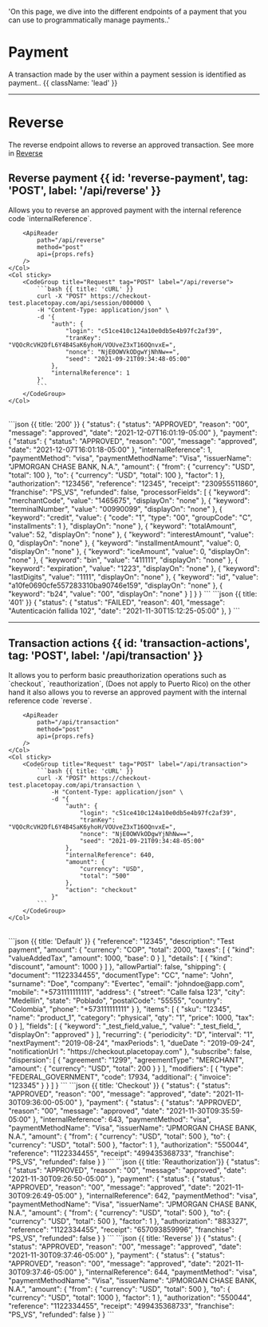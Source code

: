   'On this page, we dive into the different endpoints of a payment that you can use to programmatically manage payments..'


# Payment

A transaction made by the user within a payment session is identified as payment.. {{ className: 'lead' }}

---
# Reverse
The reverse endpoint allows to reverse an approved transaction. See more in [Reverse](/checkout/reverse)


## Reverse payment {{ id: 'reverse-payment', tag: 'POST', label: '/api/reverse' }}

<Row>
    <Col>
        Allows you to reverse an approved payment with the internal reference code `internalReference`.

        <ApiReader
            path="/api/reverse"
            method="post"
            api={props.refs}
        />
    </Col>
    <Col sticky>
        <CodeGroup title="Request" tag="POST" label="/api/reverse">
            ```bash {{ title: 'cURL' }}
            curl -X "POST" https://checkout-test.placetopay.com/api/session/000000 \
            -H "Content-Type: application/json" \
            -d '{
                "auth": {
                    "login": "c51ce410c124a10e0db5e4b97fc2af39",
                    "tranKey": "VQOcRcVH2DfL6Y4B4SaK6yhoH/VOUveZ3xT16OQnvxE=",
                    "nonce": "NjE0OWVkODgwYjNhNw==",
                    "seed": "2021-09-21T09:34:48-05:00"
                },
                "internalReference": 1
            }'
            ```
        </CodeGroup>
    </Col>
</Row>

<Row>
    <Col>
        <ApiReader
            path="/api/reverse"
            method="post"
            type="response"
            api={props.refs}
        />
    </Col>
    <Col sticky>
        <br />
        <CodeGroup title="Response">
            ```json {{ title: '200' }}
            {
                "status": {
                    "status": "APPROVED",
                    "reason": "00",
                    "message": "approved",
                    "date": "2021-12-07T16:01:19-05:00"
                },
                "payment": {
                    "status": {
                    "status": "APPROVED",
                    "reason": "00",
                    "message": "approved",
                    "date": "2021-12-07T16:01:18-05:00"
                    },
                    "internalReference": 1,
                    "paymentMethod": "visa",
                    "paymentMethodName": "Visa",
                    "issuerName": "JPMORGAN CHASE BANK, N.A.",
                    "amount": {
                    "from": {
                        "currency": "USD",
                        "total": 100
                    },
                    "to": {
                        "currency": "USD",
                        "total": 100
                    },
                    "factor": 1
                    },
                    "authorization": "123456",
                    "reference": "12345",
                    "receipt": "230955511860",
                    "franchise": "PS_VS",
                    "refunded": false,
                    "processorFields": [
                    {
                        "keyword": "merchantCode",
                        "value": "1465675",
                        "displayOn": "none"
                    },
                    {
                        "keyword": "terminalNumber",
                        "value": "00990099",
                        "displayOn": "none"
                    },
                    {
                        "keyword": "credit",
                        "value": {
                        "code": "1",
                        "type": "00",
                        "groupCode": "C",
                        "installments": 1
                        },
                        "displayOn": "none"
                    },
                    {
                        "keyword": "totalAmount",
                        "value": 52,
                        "displayOn": "none"
                    },
                    {
                        "keyword": "interestAmount",
                        "value": 0,
                        "displayOn": "none"
                    },
                    {
                        "keyword": "installmentAmount",
                        "value": 0,
                        "displayOn": "none"
                    },
                    {
                        "keyword": "iceAmount",
                        "value": 0,
                        "displayOn": "none"
                    },
                    {
                        "keyword": "bin",
                        "value": "411111",
                        "displayOn": "none"
                    },
                    {
                        "keyword": "expiration",
                        "value": "1223",
                        "displayOn": "none"
                    },
                    {
                        "keyword": "lastDigits",
                        "value": "1111",
                        "displayOn": "none"
                    },
                    {
                        "keyword": "id",
                        "value": "a10fe0690cfe557283310ba90746e159",
                        "displayOn": "none"
                    },
                    {
                        "keyword": "b24",
                        "value": "00",
                        "displayOn": "none"
                    }
                    ]
                }
            }
            ```
            ```json {{ title: '401' }}
            {
                "status": {
                    "status": "FAILED",
                    "reason": 401,
                    "message": "Autenticación fallida 102",
                    "date": "2021-11-30T15:12:25-05:00"
                },
            }
            ```
        </CodeGroup>
    </Col>
</Row>

---

## Transaction actions {{ id: 'transaction-actions', tag: 'POST', label: '/api/transaction' }}

<Row>
    <Col>
        It allows you to perform basic preauthorization operations such as `checkout`, `reauthorization`, (Does not apply to Puerto Rico) on the other hand it also allows you to reverse an approved payment with the internal reference code `reverse`.

        <ApiReader
            path="/api/transaction"
            method="post"
            api={props.refs}
        />
    </Col>
    <Col sticky>
        <CodeGroup title="Request" tag="POST" label="/api/transaction">
            ```bash {{ title: 'cURL' }}
            curl -X "POST" https://checkout-test.placetopay.com/api/transaction \
                -H "Content-Type: application/json" \
                -d "{
                    "auth": {
                        "login": "c51ce410c124a10e0db5e4b97fc2af39",
                        "tranKey": "VQOcRcVH2DfL6Y4B4SaK6yhoH/VOUveZ3xT16OQnvxE=",
                        "nonce": "NjE0OWVkODgwYjNhNw==",
                        "seed": "2021-09-21T09:34:48-05:00"
                    },
                    "internalReference": 640,
                    "amount": {
                        "currency": "USD",
                        "total": "500"
                    },
                    "action": "checkout"
                }"
            ```
        </CodeGroup>
    </Col>
</Row>

<Row>
    <Col>
        <ApiReader
            path="/api/transaction"
            method="post"
            type="response"
            api={props.refs}
        />
    </Col>
    <Col sticky>
        <br />
        <CodeGroup title="Response">
            ```json {{ title: 'Default' }}
            {
                "reference": "12345",
                "description": "Test payment",
                "amount": {
                    "currency": "COP",
                    "total": 2000,
                    "taxes": [
                    {
                        "kind": "valueAddedTax",
                        "amount": 1000,
                        "base": 0
                    }
                    ],
                    "details": [
                    {
                        "kind": "discount",
                        "amount": 1000
                    }
                    ]
                },
                "allowPartial": false,
                "shipping": {
                    "document": "1122334455",
                    "documentType": "CC",
                    "name": "John",
                    "surname": "Doe",
                    "company": "Evertec",
                    "email": "johndoe@app.com",
                    "mobile": "+5731111111111",
                    "address": {
                    "street": "Calle falsa 123",
                    "city": "Medellín",
                    "state": "Poblado",
                    "postalCode": "55555",
                    "country": "Colombia",
                    "phone": "+573111111111"
                    }
                },
                "items": [
                    {
                    "sku": "12345",
                    "name": "product_1",
                    "category": "physical",
                    "qty": "1",
                    "price": 1000,
                    "tax": 0
                    }
                ],
                "fields": [
                    {
                    "keyword": "_test_field_value_",
                    "value": "_test_field_",
                    "displayOn": "approved"
                    }
                ],
                "recurring": {
                    "periodicity": "D",
                    "interval": "1",
                    "nextPayment": "2019-08-24",
                    "maxPeriods": 1,
                    "dueDate ": "2019-09-24",
                    "notificationUrl ": "https://checkout.placetopay.com"
                },
                "subscribe": false,
                "dispersion": [
                    {
                    "agreement": "1299",
                    "agreementType": "MERCHANT",
                    "amount": {
                        "currency": "USD",
                        "total": 200
                    }
                    }
                ],
                "modifiers": [
                    {
                    "type": "FEDERAL_GOVERNMENT",
                    "code": 17934,
                    "additional": {
                        "invoice": "123345"
                    }
                    }
                ]
            }
            ```
            ```json {{ title: 'Checkout' }}
            {
                "status": {
                    "status": "APPROVED",
                    "reason": "00",
                    "message": "approved",
                    "date": "2021-11-30T09:36:00-05:00"
                },
                "payment": {
                    "status": {
                    "status": "APPROVED",
                    "reason": "00",
                    "message": "approved",
                    "date": "2021-11-30T09:35:59-05:00"
                    },
                    "internalReference": 643,
                    "paymentMethod": "visa",
                    "paymentMethodName": "Visa",
                    "issuerName": "JPMORGAN CHASE BANK, N.A.",
                    "amount": {
                    "from": {
                        "currency": "USD",
                        "total": 500
                    },
                    "to": {
                        "currency": "USD",
                        "total": 500
                    },
                    "factor": 1
                    },
                    "authorization": "550044",
                    "reference": "1122334455",
                    "receipt": "499435368733",
                    "franchise": "PS_VS",
                    "refunded": false
                }
            }
            ```
            ```json {{ title: 'Reauthorization'}}
            {
                "status": {
                    "status": "APPROVED",
                    "reason": "00",
                    "message": "approved",
                    "date": "2021-11-30T09:26:50-05:00"
                },
                "payment": {
                    "status": {
                    "status": "APPROVED",
                    "reason": "00",
                    "message": "approved",
                    "date": "2021-11-30T09:26:49-05:00"
                    },
                    "internalReference": 642,
                    "paymentMethod": "visa",
                    "paymentMethodName": "Visa",
                    "issuerName": "JPMORGAN CHASE BANK, N.A.",
                    "amount": {
                    "from": {
                        "currency": "USD",
                        "total": 500
                    },
                    "to": {
                        "currency": "USD",
                        "total": 500
                    },
                    "factor": 1
                    },
                    "authorization": "883327",
                    "reference": "1122334455",
                    "receipt": "657093859996",
                    "franchise": "PS_VS",
                    "refunded": false
                }
            }
            ```
            ```json {{ title: 'Reverse' }}
            {
                "status": {
                    "status": "APPROVED",
                    "reason": "00",
                    "message": "approved",
                    "date": "2021-11-30T09:37:46-05:00"
                },
                "payment": {
                    "status": {
                    "status": "APPROVED",
                    "reason": "00",
                    "message": "approved",
                    "date": "2021-11-30T09:37:46-05:00"
                    },
                    "internalReference": 644,
                    "paymentMethod": "visa",
                    "paymentMethodName": "Visa",
                    "issuerName": "JPMORGAN CHASE BANK, N.A.",
                    "amount": {
                    "from": {
                        "currency": "USD",
                        "total": 500
                    },
                    "to": {
                        "currency": "USD",
                        "total": 1000
                    },
                    "factor": 1
                    },
                    "authorization": "550044",
                    "reference": "1122334455",
                    "receipt": "499435368733",
                    "franchise": "PS_VS",
                    "refunded": false
                }
            }
            ```
        </CodeGroup>
    </Col>
</Row>